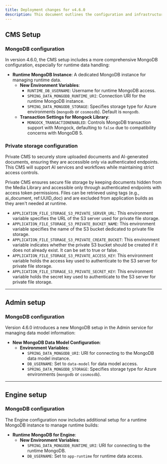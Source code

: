 ```yaml
---
title: Deployment changes for v4.6.0
description: This document outlines the configuration and infrastructure changes introduced from v4.1.x to v4.6.0 for deploying the FlowX.AI platform.
---
```


## CMS Setup

### MongoDB configuration

In version 4.6.0, the CMS setup includes a more comprehensive MongoDB configuration, especially for runtime data handling:

- **Runtime MongoDB Instance**: A dedicated MongoDB instance for managing runtime data.
  - **New Environment Variables**:
    - `RUNTIME_DB_USERNAME`: Username for runtime MongoDB access.
    - `SPRING_DATA_MONGODB_RUNTIME_URI`: Connection URI for the runtime MongoDB instance.
    - `SPRING_DATA_MONGODB_STORAGE`: Specifies storage type for Azure environments (`mongodb` or `cosmosdb`). Default is `mongodb`.
  - **Transaction Settings for Mongock Library**:
    - `MONGOCK_TRANSACTIONENABLED`: Controls MongoDB transaction support with Mongock, defaulting to `false` due to compatibility concerns with MongoDB 5.


### Private storage configuration

Private CMS to securely store uploaded documents and AI-generated documents, ensuring they are accessible only via authenticated endpoints. This CMS will support AI services and workflows while maintaining strict access controls.

<Info>
Private CMS ensures secure file storage by keeping documents hidden from the Media Library and accessible only through authenticated endpoints with access token permissions. Files can be retrieved using tags (e.g., ai_document, ref:UUID_doc) and are excluded from application builds as they aren't needed at runtime.
</Info>

* `APPLICATION_FILE_STORAGE_S3_PRIVATE_SERVER_URL`: This environment variable specifies the URL of the S3 server used for private file storage.
* `APPLICATION_FILE_STORAGE_S3_PRIVATE_BUCKET_NAME`: This environment variable specifies the name of the S3 bucket dedicated to private file storage.
* `APPLICATION_FILE_STORAGE_S3_PRIVATE_CREATE_BUCKET`: This environment variable indicates whether the private S3 bucket should be created if it does not already exist. It can be set to true or false.
* `APPLICATION_FILE_STORAGE_S3_PRIVATE_ACCESS_KEY`: This environment variable holds the access key used to authenticate to the S3 server for private file storage.
* `APPLICATION_FILE_STORAGE_S3_PRIVATE_SECRET_KEY`: This environment variable holds the secret key used to authenticate to the S3 server for private file storage.


<Card title="CMS setup guide" href="../../../4.6.0/setup-guides/cms-setup" icon ="file">
</Card>

---

## Admin setup

### MongoDB configuration

Version 4.6.0 introduces a new MongoDB setup in the Admin service for managing data model information:

- **New MongoDB Data Model Configuration**:
  - **Environment Variables**:
    - `SPRING_DATA_MONGODB_URI`: URI for connecting to the MongoDB data model instance.
    - `DB_USERNAME`: Set to `data-model` for data model access.
    - `SPRING_DATA_MONGODB_STORAGE`: Specifies storage type for Azure environments (`mongodb` or `cosmosdb`).

---

## Engine setup

### MongoDB configuration

The Engine configuration now includes additional setup for a runtime MongoDB instance to manage runtime builds:
- **Runtime MongoDB for Engine**:
  - **New Environment Variables**:
    - `SPRING_DATA_MONGODB_RUNTIME_URI`: URI for connecting to the runtime MongoDB.
    - `DB_USERNAME`: Set to `app-runtime` for runtime data access.

